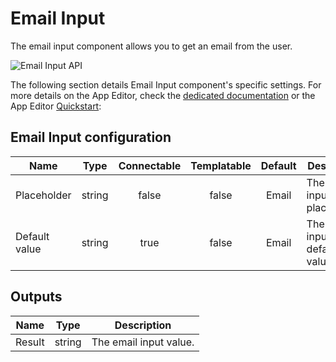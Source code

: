 

# Email Input

The email input component allows you to get an email from the user.

![Email Input API](../../assets/apps/4_app_component_library/email.png.webp)

The following section details Email Input component's specific settings. For more details on the App Editor, check the [dedicated documentation](../0_app_editor/index.mdx) or the App Editor [Quickstart](../../getting_started/7_apps_quickstart/index.mdx):

<div class="grid grid-cols-2 gap-6 mb-4">
    <DocCard
        color="orange"
        title="App Editor Documentation"
        description="The app editor is a low-code builder to create apps with components, create interactions with runnables (scripts & flows), and configure the app settings."
        href="/docs/apps/app_editor"
    />
    <DocCard
        color="orange"
        title="Apps Quickstart"
        description="Learn how to build your first app in a matter of minutes."
        href="/docs/getting_started/apps_quickstart"
    />
</div>

## Email Input configuration

| Name          |  Type  | Connectable | Templatable | Default | Description                    |
| ------------- | :----: | :---------: | :---------: | :-----: | ------------------------------ |
| Placeholder   | string |    false    |    false    |  Email  | The email input placeholder.   |
| Default value | string |    true     |    false    |  Email  | The email input default value. |

## Outputs

| Name   |  Type  | Description            |
| ------ | :----: | ---------------------- |
| Result | string | The email input value. |
